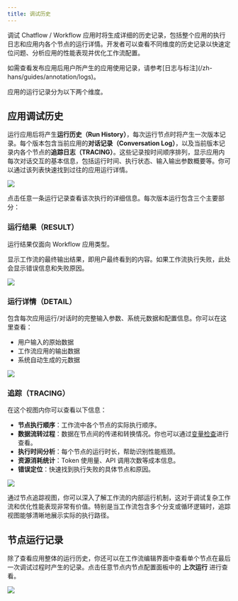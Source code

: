 ```yaml
---
title: 调试历史
---
```


调试 Chatflow / Workflow 应用时将生成详细的历史记录，包括整个应用的执行日志和应用内各个节点的运行详情。开发者可以查看不同维度的历史记录以快速定位问题、分析应用的性能表现并优化工作流配置。

<Info>
    如需查看发布应用后用户所产生的应用使用记录，请参考[日志与标注](/zh-hans/guides/annotation/logs)。
</Info>

应用的运行记录分为以下两个维度。

## 应用调试历史

运行应用后将产生**运行历史（Run History）**，每次运行节点时将产生一次版本记录。每个版本包含当前应用的**对话记录（Conversation Log）**，以及当前版本记录内各个节点的**追踪日志（TRACING）**。这些记录按时间顺序排列，显示应用内每次对话交互的基本信息，包括运行时间、执行状态、输入输出参数概要等。你可以通过该列表快速找到过往的应用运行详情。

![](https://assets-docs.dify.ai/2025/04/08a885858cfa6e8863faac891a5be319.png)

点击任意一条运行记录查看该次执行的详细信息。每次版本运行包含三个主要部分：

### 运行结果（RESULT）

<Warning>
    运行结果仅面向 Workflow 应用类型。
</Warning>

显示工作流的最终输出结果，即用户最终看到的内容。如果工作流执行失败，此处会显示错误信息和失败原因。

![](https://assets-docs.dify.ai/2025/06/22856751d278ffad99d0533d2d96e125.png)

### 运行详情（DETAIL）

包含每次应用运行/对话时的完整输入参数、系统元数据和配置信息。你可以在这里查看：

- 用户输入的原始数据
- 工作流应用的输出数据
- 系统自动生成的元数据

![](https://assets-docs.dify.ai/2025/06/882b783cd843ab666f5bc3c06f78521d.png)

### 追踪（TRACING）

在这个视图内你可以查看以下信息：

- **节点执行顺序**：工作流中各个节点的实际执行顺序。
- **数据流转过程**：数据在节点间的传递和转换情况。你也可以通过[变量检查](/zh-hans/guides/workflow/debug-and-preview/variable-inspect)进行查看。
- **执行时间分析**：每个节点的运行时长，帮助识别性能瓶颈。
- **资源消耗统计**：Token 使用量、API 调用次数等成本信息。
- **错误定位**：快速找到执行失败的具体节点和原因。

![](https://assets-docs.dify.ai/2025/06/9e614ac01b1f6e0aeadda78c91ce93b7.png)

通过节点追踪视图，你可以深入了解工作流的内部运行机制，这对于调试复杂工作流和优化性能表现非常有价值。特别是当工作流包含多个分支或循环逻辑时，追踪视图能够清晰地展示实际的执行路径。

## 节点运行记录

除了查看应用整体的运行历史，你还可以在工作流编辑界面中查看单个节点在最后一次调试过程时产生的记录。点击任意节点内节点配置面板中的 **上次运行** 进行查看。

![](https://assets-docs.dify.ai/2025/06/9c6e57236d85f426a930424863042d7d.png)
